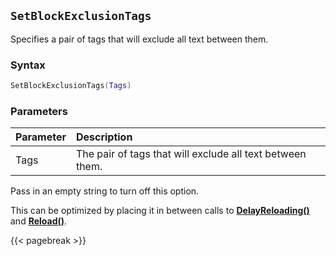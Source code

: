 ## `SetBlockExclusionTags` {#batch-setblockexclusiontags}

Specifies a pair of tags that will exclude all text between them.

### Syntax {-}

``` .lua
SetBlockExclusionTags(Tags)
```

### Parameters {-}

**Parameter** | **Description**
| :-- | :-- |
Tags | The pair of tags that will exclude all text between them.

::: {.notesection data-latex=""}
Pass in an empty string to turn off this option.
:::

::: {.tipsection data-latex=""}
This can be optimized by placing it in between calls to **[DelayReloading()](#standard-delayreloading)** and **[Reload()](#standard-reload)**.
:::

{{< pagebreak >}}
